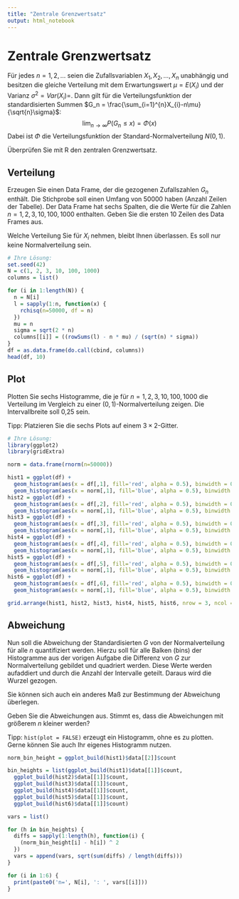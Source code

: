 ```yaml
---
title: "Zentrale Grenzwertsatz"
output: html_notebook
---
```


# Zentrale Grenzwertsatz

Für jedes $n=1,2,\ldots$ seien die Zufallsvariablen $X_1, X_2, \ldots, X_n$ unabhängig und besitzen die gleiche Verteilung mit dem Erwartungswert $\mu = E(X_i)$ und der Varianz $\sigma^2=Var(X_i)=$. Dann gilt für die Verteilungsfunktion der standardisierten Summen $G_n = \frac{\sum_{i=1}^{n}X_{i}-n\mu}{\sqrt{n}\sigma}$: $$
\lim_{n\rightarrow\infty}P\left(G_n \leq x\right)=\Phi(x)
$$ Dabei ist $\Phi$ die Verteilungsfunktion der Standard-Normalverteilung $N(0,1)$.

Überprüfen Sie mit R den zentralen Grenzwertsatz.

## Verteilung

Erzeugen Sie einen Data Frame, der die gezogenen Zufallszahlen $G_n$ enthält. Die Stichprobe soll einen Umfang von 50000 haben (Anzahl Zeilen der Tabelle). Der Data Frame hat sechs Spalten, die die Werte für die Zahlen $n=1, 2, 3, 10, 100, 1000$ enthalten. Geben Sie die ersten 10 Zeilen des Data Frames aus.

Welche Verteilung Sie für $X_i$ nehmen, bleibt Ihnen überlassen. Es soll nur keine Normalverteilung sein.

```r
# Ihre Lösung:
set.seed(42)
N = c(1, 2, 3, 10, 100, 1000)
columns = list()

for (i in 1:length(N)) {
  n = N[i]
  l = sapply(1:n, function(x) {
    rchisq(n=50000, df = n)
  })
  mu = n
  sigma = sqrt(2 * n)
  columns[[i]] = ((rowSums(l) - n * mu) / (sqrt(n) * sigma))
}
df = as.data.frame(do.call(cbind, columns))
head(df, 10)
```

## Plot

Plotten Sie sechs Histogramme, die je für $n=1, 2, 3, 10, 100, 1000$ die Verteilung im Vergleich zu einer ($0,1$)-Normalverteilung zeigen. Die Intervallbreite soll 0,25 sein.

Tipp: Platzieren Sie die sechs Plots auf einem $3 \times 2$-Gitter.

```r
# Ihre Lösung:
library(ggplot2)
library(gridExtra)

norm = data.frame(rnorm(n=50000))

hist1 = ggplot(df) +
  geom_histogram(aes(x = df[,1], fill='red', alpha = 0.5), binwidth = 0.25) +
  geom_histogram(aes(x = norm[,1], fill='blue', alpha = 0.5), binwidth = 0.25)
hist2 = ggplot(df) +
  geom_histogram(aes(x = df[,2], fill='red', alpha = 0.5), binwidth = 0.25) +
  geom_histogram(aes(x = norm[,1], fill='blue', alpha = 0.5), binwidth = 0.25)
hist3 = ggplot(df) +
  geom_histogram(aes(x = df[,3], fill='red', alpha = 0.5), binwidth = 0.25) +
  geom_histogram(aes(x = norm[,1], fill='blue', alpha = 0.5), binwidth = 0.25)
hist4 = ggplot(df) +
  geom_histogram(aes(x = df[,4], fill='red', alpha = 0.5), binwidth = 0.25) +
  geom_histogram(aes(x = norm[,1], fill='blue', alpha = 0.5), binwidth = 0.25)
hist5 = ggplot(df) +
  geom_histogram(aes(x = df[,5], fill='red', alpha = 0.5), binwidth = 0.25) +
  geom_histogram(aes(x = norm[,1], fill='blue', alpha = 0.5), binwidth = 0.25)
hist6 = ggplot(df) +
  geom_histogram(aes(x = df[,6], fill='red', alpha = 0.5), binwidth = 0.25) +
  geom_histogram(aes(x = norm[,1], fill='blue', alpha = 0.5), binwidth = 0.25)

grid.arrange(hist1, hist2, hist3, hist4, hist5, hist6, nrow = 3, ncol = 2)

```

## Abweichung

Nun soll die Abweichung der Standardisierten $G$ von der Normalverteilung für alle $n$ quantifiziert werden. Hierzu soll für alle Balken (bins) der Histogramme aus der vorigen Aufgabe die Differenz von $G$ zur Normalverteilung gebildet und quadriert werden. Diese Werte werden aufaddiert und durch die Anzahl der Intervalle geteilt. Daraus wird die Wurzel gezogen.

Sie können sich auch ein anderes Maß zur Bestimmung der Abweichung überlegen.

Geben Sie die Abweichungen aus. Stimmt es, dass die Abweichungen mit größerem $n$ kleiner werden?

Tipp: `hist(plot = FALSE)` erzeugt ein Histogramm, ohne es zu plotten. Gerne können Sie auch Ihr eigenes Histogramm nutzen.

```r
norm_bin_height = ggplot_build(hist1)$data[[2]]$count

bin_heights = list(ggplot_build(hist1)$data[[1]]$count,
  ggplot_build(hist2)$data[[1]]$count,
  ggplot_build(hist3)$data[[1]]$count,
  ggplot_build(hist4)$data[[1]]$count,
  ggplot_build(hist5)$data[[1]]$count,
  ggplot_build(hist6)$data[[1]]$count)

vars = list()

for (h in bin_heights) {
  diffs = sapply(1:length(h), function(i) {
    (norm_bin_height[i] - h[i]) ^ 2
  })
  vars = append(vars, sqrt(sum(diffs) / length(diffs)))
}

for (i in 1:6) {
  print(paste0('n=', N[i], ': ', vars[[i]]))
}

```
